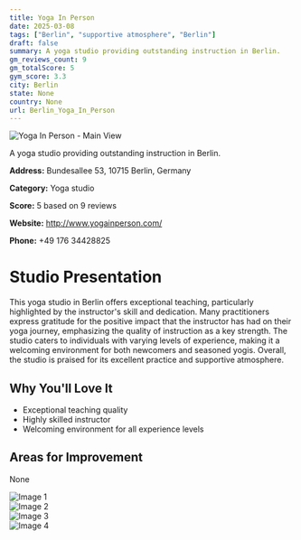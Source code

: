 ```yaml
---
title: Yoga In Person
date: 2025-03-08
tags: ["Berlin", "supportive atmosphere", "Berlin"]  
draft: false
summary: A yoga studio providing outstanding instruction in Berlin.
gm_reviews_count: 9
gm_totalScore: 5
gym_score: 3.3
city: Berlin
state: None
country: None
url: Berlin_Yoga_In_Person
---
```


<div className="aspect-[16/9] relative my-8">
  <img 
    src="https://streetviewpixels-pa.googleapis.com/v1/thumbnail?panoid=iGT2J9MRuoxaqdgmdb9fsA&cb_client=maps_sv.tactile.gps&w=203&h=100&yaw=291.293&pitch=0&thumbfov=100"
    alt="Yoga In Person - Main View"
    className="object-cover absolute inset-0 w-full h-full rounded-lg"
  />
</div>

A yoga studio providing outstanding instruction in Berlin.

**Address:** Bundesallee 53, 10715 Berlin, Germany

**Category:** Yoga studio

**Score:** 5 based on 9 reviews

**Website:** http://www.yogainperson.com/

**Phone:** +49 176 34428825

# Studio Presentation

This yoga studio in Berlin offers exceptional teaching, particularly highlighted by the instructor's skill and dedication. Many practitioners express gratitude for the positive impact that the instructor has had on their yoga journey, emphasizing the quality of instruction as a key strength. The studio caters to individuals with varying levels of experience, making it a welcoming environment for both newcomers and seasoned yogis. Overall, the studio is praised for its excellent practice and supportive atmosphere.



## Why You'll Love It

- Exceptional teaching quality
- Highly skilled instructor
- Welcoming environment for all experience levels

## Areas for Improvement

None

<div className="grid grid-cols-1 xl:grid-cols-2 gap-4 my-8">
<div className="aspect-[4/3] relative"><img src="https://lh5.googleusercontent.com/p/AF1QipO_KQb10upUCAFKo09OUTSmg8NBkRRao1fbKsfj=w1920-h1080-k-no" alt="Image 1" className="object-cover absolute inset-0 w-full h-full rounded-lg" /></div>
<div className="aspect-[4/3] relative"><img src="https://lh5.googleusercontent.com/p/AF1QipN5Dgz6p9UTnEMws5VIxuoeuTtDWkfPqnRDD3ks=w1920-h1080-k-no" alt="Image 2" className="object-cover absolute inset-0 w-full h-full rounded-lg" /></div>
<div className="aspect-[4/3] relative"><img src="https://lh5.googleusercontent.com/p/AF1QipMl1z6QgHxzIJCEot_IjfcMMCoitc4BK62plreM=w1920-h1080-k-no" alt="Image 3" className="object-cover absolute inset-0 w-full h-full rounded-lg" /></div>
<div className="aspect-[4/3] relative"><img src="https://lh5.googleusercontent.com/p/AF1QipNHyiHweOd7p-qn22LlZvZHS0pX1ztBOllvJs24=w1920-h1080-k-no" alt="Image 4" className="object-cover absolute inset-0 w-full h-full rounded-lg" /></div>
</div>